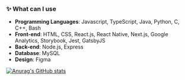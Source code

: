 ### ✨ What can I use
- **Programming Languages**: Javascript, TypeScript, Java, Python, C, C++, Bash
- **Front-end**: HTML, CSS, React.js, React Native, Next.js, Google Analytics, Storybook, Jest, GatsbyJS
- **Back-end**: Node.js, Express
- **Database**: MySQL
- **Design**: Figma

[![Anurag's GitHub stats](https://github-readme-stats.vercel.app/api?username=gywlsp&count_private=true)](https://github.com/anuraghazra/github-readme-stats)
